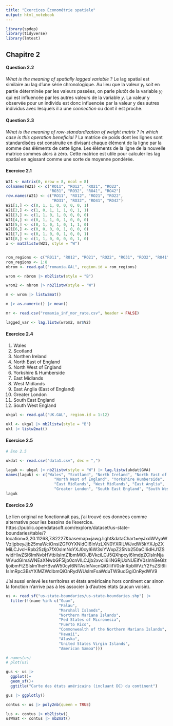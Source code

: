 ```yaml
---
title: "Exercices Économétrie spatiale"
output: html_notebook
---
```

```r
library(spdep)
library(tidyverse)
library(lmtest)
```

## Chapitre 2

#### Question 2.2

*What is the meaning of spatially lagged variable ?*
Le lag spatial est similaire au lag d'une série chronologique. Au lieu que la valeur $y_t$ soit en partie déterminée par les valeurs passées, on parle plutôt de la variable $y_i$ qui est influencée par les autres valeurs de la variable $y$. La valeur y observée pour un individu est donc influencée par la valeur y des autres individus avec lesquels il a une *connection* ou dont il est proche.

#### Question 2.3

*What is the meaning of row-standardization of weight matrix ?  In which case is this operation beneficial ?*
La matrice de poids dont les lignes sont standardisées est construite en divisant chaque élément de la ligne par la somme des éléments de cette ligne. Les éléments de la ligne de la nouvelle matrice sommes alors à zéro. Cette matrice est utile pour calculer les lag spatial en agissant comme une sorte de moyenne pondérée.

#### Exercice 2.1

```r
W21 <- matrix(0, nrow = 8, ncol = 8)
colnames(W21) <- c("RO11", "RO12", "RO21", "RO22", 
                   "RO31", "RO32", "RO41", "RO42")
row.names(W21) <- c("RO11", "RO12", "RO21", "RO22", 
                    "RO31", "RO32", "RO41", "RO42")
W21[1,] <- c(0, 1, 1, 0, 0, 0, 0, 1)
W21[2,] <- c(1, 0, 1, 1, 1, 0, 1, 1)
W21[3,] <- c(1, 1, 0, 1, 0, 0, 0, 0)
W21[4,] <- c(0, 1, 1, 0, 1, 0, 0, 0)
W21[5,] <- c(0, 1, 0, 1, 0, 1, 1, 0)
W21[6,] <- c(0, 0, 0, 0, 1, 0, 0, 0)
W21[7,] <- c(0, 1, 0, 0, 1, 0, 0, 1)
W21[8,] <- c(1, 1, 0, 0, 0, 0, 1, 0)
x <- mat2listw(W21, style = "W")


rom_regions <- c("R011", "RO12", "RO21", "RO22", "RO31", "RO32", "RO41", "RO42")
rom_regions <- 1:8
nbrom <- read.gal("romania.GAL", region.id = rom_regions)

wrom <- nbrom |> nb2listw(style = "B")

wrom2 <- nbrom |> nb2listw(style = "W")

m <- wrom |> listw2mat()

m |> as.numeric() |> mean()

mr <- read.csv("romania_inf_mor_rate.csv", header = FALSE)

lagged_var <- lag.listw(wrom2, mr$V2)
```


#### Exercice 2.4

1. Wales
2. Scotland
3. Northen Ireland
4. North East of England
5. North West of England
6. Yorkshire & Humberside
7. East Midlands
8. West Midlands
9. East Anglia (East of England)
10. Greater London
11. South East England
12. South West England

```r
ukgal <- read.gal("UK.GAL", region.id = 1:12)

ukl <- ukgal |> nb2listw(style = "B")
ukl |> listw2mat()
```


#### Exercice 2.5

```r
# Exo 2.5

ukdat <- read.csv("data1.csv", dec = ",")

laguk <- ukgal |> nb2listw(style = "W") |> lag.listw(ukdat$GVA)
names(laguk) <- c("Wales", "Scotland", "North Ireland", "North East of England",
                     "North West of England", "Yorkshire Humberside",
                     "East Midlands", "West Midlands", "East Anglia",
                     "Greater London", "South East England", "South West England")
laguk
```


#### Exercice 2.9

Le lien original ne fonctionnait pas, j'ai trouvé ces données comme alternative pour les besoins de l'exercice.
https://public.opendatasoft.com/explore/dataset/us-state-boundaries/table/?location=3,20.11268,7.82227&basemap=jawg.light&dataChart=eyJxdWVyaWVzIjpbeyJjb25maWciOnsiZGF0YXNldCI6InVzLXN0YXRlLWJvdW5kYXJpZXMiLCJvcHRpb25zIjp7fX0sImNoYXJ0cyI6W3siYWxpZ25Nb250aCI6dHJ1ZSwidHlwZSI6ImNvbHVtbiIsImZ1bmMiOiJBVkciLCJ5QXhpcyI6ImdpZCIsInNjaWVudGlmaWNEaXNwbGF5Ijp0cnVlLCJjb2xvciI6IiNGRjUxNUEifV0sInhBeGlzIjoibmFtZSIsIm1heHBvaW50cyI6NTAsInNvcnQiOiIifV0sInRpbWVzY2FsZSI6IiIsImRpc3BsYXlMZWdlbmQiOnRydWUsImFsaWduTW9udGgiOnRydWV9

J'ai aussi enlevé les territoires et états américains hors continent car sinon la fonction n'arrive pas à les associer à d'autres états (aucun voisin).
```r

us <- read_sf("us-state-boundaries/us-state-boundaries.shp") |> 
  filter(!(name %in% c("Guam",
                       "Palau",
                       "Marshall Islands",
                       "Northern Mariana Islands",
                       "Fed States of Micronesia",
                       "Puerto Rico",
                       "Commonwealth of the Northern Mariana Islands",
                       "Hawaii",
                       "Alaska",
                       "United States Virgin Islands",
                       "American Samoa")))

# names(us)
# plot(us)

gus <- us |> 
  ggplot()+
  geom_sf()+
  ggtitle("Carte des états américains (incluant DC) du continent")

gus |> ggplotly()

contus <- us |> poly2nb(queen = TRUE)

lus <- contus |> nb2listw()
usWmat <- contus |> nb2mat()
```

